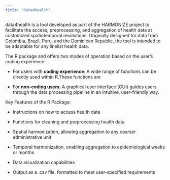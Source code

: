 ```yaml
---
title: "data4health"
---
```


data4health is a tool developed as part of the HARMONIZE project to facilitate the access, preprocessing, and aggregation of health data at customized spatiotemporal resolutions. Originally designed for data from Colombia, Brazil, Peru, and the Dominican Republic, the tool is intended to be adaptable for any linelist health data.

The R package and offers two modes of operation based on the user's coding experience:

-   For users with **coding experience**: A wide range of functions can be directly used within R.These functions are

-   For **non-coding users**: A graphical user interface (GUI) guides users through the data processing pipeline in an intuitive, user-friendly way.

Key Features of the R Package:

-   Instructions on how to access health data

-   Functions for cleaning and preprocessing health data

-   Spatial harmonization, allowing aggregation to any coarser administrative unit

-   Temporal harmonization, enabling aggregation to epidemiological weeks or months

-   Data visualization capabilities

-   Output as a .csv file, formatted to meet user-specified requirements
